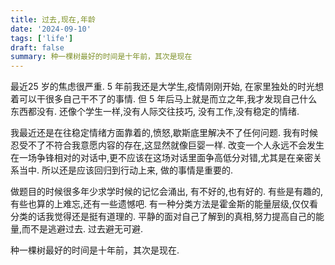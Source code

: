 ```yaml
---
title: 过去,现在,年龄
date: '2024-09-10'
tags: ['life']
draft: false
summary: 种一棵树最好的时间是十年前，其次是现在
---
```


最近25 岁的焦虑很严重. 5 年前我还是大学生,疫情刚刚开始, 在家里独处的时光想着可以干很多自己干不了的事情. 但 5 年后马上就是而立之年,我才发现自己什么东西都没有. 还像个学生一样,没有人际交往技巧, 没有工作,没有稳定的情绪.

我最近还是在往稳定情绪方面靠着的,愤怒,歇斯底里解决不了任何问题. 我有时候忍受不了不符合我意愿内容的存在,这显然就像巨婴一样. 改变一个人永远不会发生在一场争锋相对的对话中,更不应该在这场对话里面争高低分对错,尤其是在亲密关系当中. 所以还是应该回归到行动上来, 做的事情是重要的.

做题目的时候很多年少求学时候的记忆会涌出, 有不好的,也有好的. 有些是有趣的,有些也算的上难忘,还有一些遗憾吧. 有一种分类方法是霍金斯的能量层级,仅仅看分类的话我觉得还是挺有道理的. 平静的面对自己了解到的真相,努力提高自己的能量,而不是逃避过去. 过去避无可避.

种一棵树最好的时间是十年前，其次是现在.
